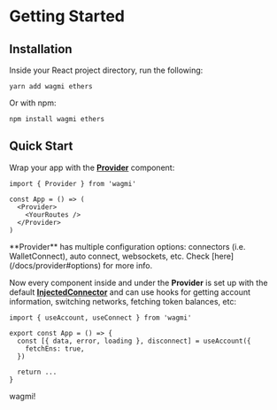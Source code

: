 
# Getting Started

## Installation

Inside your React project directory, run the following:

```
yarn add wagmi ethers
```

Or with npm:

```
npm install wagmi ethers
```

## Quick Start

Wrap your app with the [**Provider**](/docs/provider) component:

```tsx
import { Provider } from 'wagmi'

const App = () => (
  <Provider>
    <YourRoutes />
  </Provider>
)
```

<Callout emoji="💡">
  **Provider** has multiple configuration options: connectors (i.e.
  WalletConnect), auto connect, websockets, etc. Check
  [here](/docs/provider#options) for more info.
</Callout>

Now every component inside and under the **Provider** is set up with the default [**InjectedConnector**](/docs/connectors) and can use hooks for getting account information, switching networks, fetching token balances, etc:

```tsx
import { useAccount, useConnect } from 'wagmi'

export const App = () => {
  const [{ data, error, loading }, disconnect] = useAccount({
    fetchEns: true,
  })

  return ...
}
```

wagmi!
